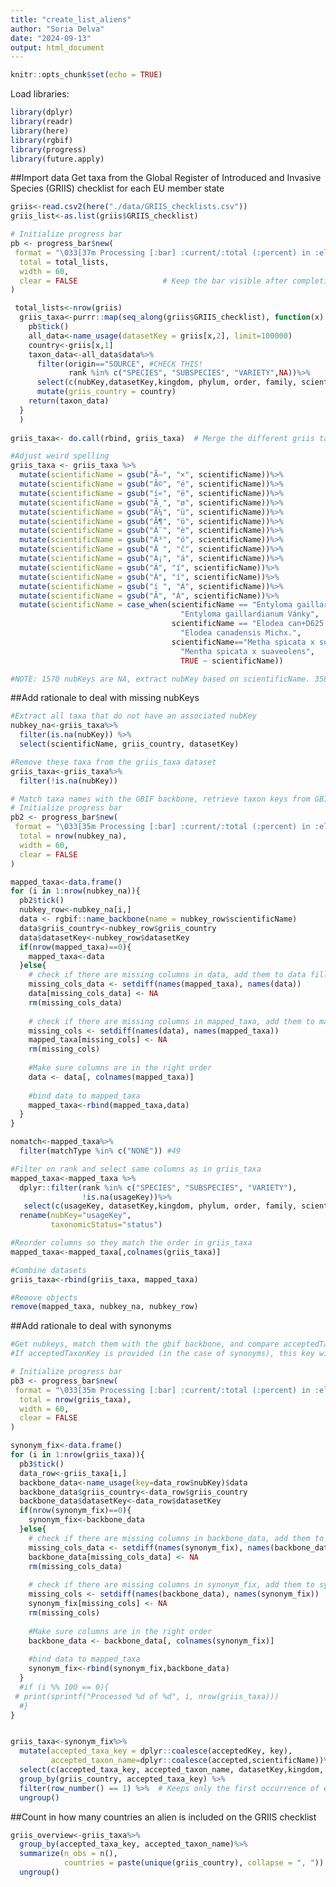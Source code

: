 ```yaml
---
title: "create_list_aliens"
author: "Soria Delva"
date: "2024-09-13"
output: html_document
---
```


```r
knitr::opts_chunk$set(echo = TRUE)
```


Load libraries:
```r
library(dplyr)
library(readr)
library(here) 
library(rgbif)
library(progress)
library(future.apply)
```


##Import data
Get taxa from the Global Register of Introduced and Invasive Species (GRIIS) checklist for each EU member state

```r
griis<-read.csv2(here("./data/GRIIS_checklists.csv"))
griis_list<-as.list(griis$GRIIS_checklist)
```

```r
# Initialize progress bar
pb <- progress_bar$new(
 format = "\033[37m Processing [:bar] :current/:total (:percent) in :elapsed \033[0m",
  total = total_lists,
  width = 60,
  clear = FALSE                   # Keep the bar visible after completion
)

 total_lists<-nrow(griis)
  griis_taxa<-purrr::map(seq_along(griis$GRIIS_checklist), function(x) {
    pb$tick()
    all_data<-name_usage(datasetKey = griis[x,2], limit=100000)
    country<-griis[x,1]
    taxon_data<-all_data$data%>%
      filter(origin=="SOURCE", #CHECK THIS!
             rank %in% c("SPECIES", "SUBSPECIES", "VARIETY",NA))%>% 
      select(c(nubKey,datasetKey,kingdom, phylum, order, family, scientificName,rank,taxonomicStatus))%>%
      mutate(griis_country = country)
    return(taxon_data)
  }
  )
  
griis_taxa<- do.call(rbind, griis_taxa)  # Merge the different griis taxa datasets, 32523

#Adjust weird spelling
griis_taxa <- griis_taxa %>%
  mutate(scientificName = gsub("Ã—", "×", scientificName))%>%
  mutate(scientificName = gsub("Ã©", "é", scientificName))%>%
  mutate(scientificName = gsub("í«", "ë", scientificName))%>%
  mutate(scientificName = gsub("Ã¸", "ø", scientificName))%>%
  mutate(scientificName = gsub("Ã¼", "ü", scientificName))%>%
  mutate(scientificName = gsub("Ã¶", "ö", scientificName))%>%
  mutate(scientificName = gsub("Á¨", "è", scientificName))%>%
  mutate(scientificName = gsub("Á³", "ó", scientificName))%>%
  mutate(scientificName = gsub("Ä ", "č", scientificName))%>%
  mutate(scientificName = gsub("Á¡", "á", scientificName))%>%
  mutate(scientificName = gsub("Á", "í", scientificName))%>%
  mutate(scientificName = gsub("Á", "í", scientificName))%>%
  mutate(scientificName = gsub("í ", "Á", scientificName))%>%
  mutate(scientificName = gsub("Ã", "Á", scientificName))%>%
  mutate(scientificName = case_when(scientificName == "Entyloma gaillardianum VÁ¡nky"~
                                      "Entyloma gaillardianum Vánky",
                                    scientificName == "Elodea can+D625:M626adensis Michx."~
                                      "Elodea canadensis Michx.",
                                    scientificName=="Metha spicata x suaveolens"~
                                      "Mentha spicata x suaveolens",
                                      TRUE ~ scientificName))

#NOTE: 1570 nubKeys are NA, extract nubKey based on scientificName. 3582 records do not have ACCEPTED as taxonomicStatus
```

##Add rationale to deal with missing nubKeys 
```r
#Extract all taxa that do not have an associated nubKey
nubkey_na<-griis_taxa%>%
  filter(is.na(nubKey)) %>%
  select(scientificName, griis_country, datasetKey)

#Remove these taxa from the griis_taxa dataset
griis_taxa<-griis_taxa%>%
  filter(!is.na(nubKey))

# Match taxa names with the GBIF backbone, retrieve taxon keys from GBIF when a match is found
# Initialize progress bar
pb2 <- progress_bar$new(
 format = "\033[35m Processing [:bar] :current/:total (:percent) in :elapsed \033[0m",
  total = nrow(nubkey_na),
  width = 60,
  clear = FALSE                  
)

mapped_taxa<-data.frame()
for (i in 1:nrow(nubkey_na)){
  pb2$tick()
  nubkey_row<-nubkey_na[i,]
  data <- rgbif::name_backbone(name = nubkey_row$scientificName)
  data$griis_country<-nubkey_row$griis_country
  data$datasetKey<-nubkey_row$datasetKey
  if(nrow(mapped_taxa)==0){
    mapped_taxa<-data
  }else{
    # check if there are missing columns in data, add them to data filled with NAs
    missing_cols_data <- setdiff(names(mapped_taxa), names(data))
    data[missing_cols_data] <- NA
    rm(missing_cols_data)
    
    # check if there are missing columns in mapped_taxa, add them to mapped_taxa filled with NAs
    missing_cols <- setdiff(names(data), names(mapped_taxa))
    mapped_taxa[missing_cols] <- NA
    rm(missing_cols)
    
    #Make sure columns are in the right order
    data <- data[, colnames(mapped_taxa)]
    
    #bind data to mapped_taxa
    mapped_taxa<-rbind(mapped_taxa,data)
  }
}

nomatch<-mapped_taxa%>%
  filter(matchType %in% c("NONE")) #49

#Filter on rank and select same columns as in griis_taxa
mapped_taxa<-mapped_taxa %>%
  dplyr::filter(rank %in% c("SPECIES", "SUBSPECIES", "VARIETY"),
                !is.na(usageKey))%>%
   select(c(usageKey, datasetKey,kingdom, phylum, order, family, scientificName,rank,status, griis_country, class))%>%
  rename(nubKey="usageKey",
         taxonomicStatus="status")

#Reorder columns so they match the order in griis_taxa
mapped_taxa<-mapped_taxa[,colnames(griis_taxa)]

#Combine datasets
griis_taxa<-rbind(griis_taxa, mapped_taxa)

#Remove objects 
remove(mapped_taxa, nubkey_na, nubkey_row)


```

##Add rationale to deal with synonyms
```r
#Get nubkeys, match them with the gbif backbone, and compare acceptedTaxonKey with key
#If acceptedTaxonKey is provided (in the case of synonyms), this key will be stored under accepted_taxa_key, if this key is not given the key under column key will be stored here. It is necessary to run this part for all rows, and not only the synonyms.

# Initialize progress bar
pb3 <- progress_bar$new(
 format = "\033[35m Processing [:bar] :current/:total (:percent) in :elapsed \033[0m",
  total = nrow(griis_taxa),
  width = 60,
  clear = FALSE                  
)

synonym_fix<-data.frame()
for (i in 1:nrow(griis_taxa)){
  pb3$tick()
  data_row<-griis_taxa[i,]
  backbone_data<-name_usage(key=data_row$nubKey)$data
  backbone_data$griis_country<-data_row$griis_country
  backbone_data$datasetKey<-data_row$datasetKey
  if(nrow(synonym_fix)==0){
    synonym_fix<-backbone_data
  }else{
    # check if there are missing columns in backbone_data, add them to backbone_data filled with NAs
    missing_cols_data <- setdiff(names(synonym_fix), names(backbone_data))
    backbone_data[missing_cols_data] <- NA
    rm(missing_cols_data)
    
    # check if there are missing columns in synonym_fix, add them to synonym_fix filled with NAs
    missing_cols <- setdiff(names(backbone_data), names(synonym_fix))
    synonym_fix[missing_cols] <- NA
    rm(missing_cols)
    
    #Make sure columns are in the right order
    backbone_data <- backbone_data[, colnames(synonym_fix)]
    
    #bind data to mapped_taxa
    synonym_fix<-rbind(synonym_fix,backbone_data)
  }
  #if (i %% 100 == 0){
 # print(sprintf("Processed %d of %d", i, nrow(griis_taxa)))
  #}
}


griis_taxa<-synonym_fix%>%
  mutate(accepted_taxa_key = dplyr::coalesce(acceptedKey, key),
         accepted_taxon_name=dplyr::coalesce(accepted,scientificName))%>%
  select(c(accepted_taxa_key, accepted_taxon_name, datasetKey,kingdom, phylum, order, family, scientificName,rank,taxonomicStatus, griis_country))%>%
  group_by(griis_country, accepted_taxa_key) %>%
  filter(row_number() == 1) %>%  # Keeps only the first occurrence of each `accepted_taxa_key` within each country
  ungroup()

```



##Count in how many countries an alien is included on the GRIIS checklist
```r
griis_overview<-griis_taxa%>%
  group_by(accepted_taxa_key, accepted_taxon_name)%>%
  summarize(n_obs = n(),
            countries = paste(unique(griis_country), collapse = ", ")) %>%
  ungroup() 

```



